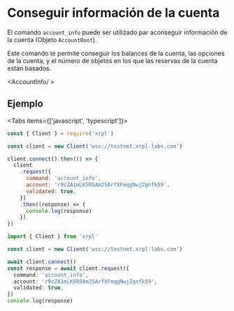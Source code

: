 
# Conseguir información de la cuenta

El comando `account_info` puede ser utilizado par aconseguir información de la cuenta (Objeto `AccountRoot`).

<LinkCard href='https://xrpl.org/account_info.html' />

Este comando te permite conseguir los balances de la cuenta, las opciones de la cuenta, y el número de objetos en los que las reservas de la cuenta están basados.

<AccountInfo/ >

## Ejemplo


<Tabs items={['javascript', 'typescript']}>
  <Tab>

```js copy
const { Client } = require('xrpl')

const client = new Client('wss://testnet.xrpl-labs.com')

client.connect().then(() => {
  client
    .request({
      command: 'account_info',
      account: 'r9cZA1mLK5R5Am25ArfXFmqgNwjZgnfk59',
      validated: true,
    })
    .then((response) => {
      console.log(response)
    })
})
```

  </Tab>
  <Tab>

```ts copy
import { Client } from 'xrpl'

const client = new Client('wss://testnet.xrpl-labs.com')

await client.connect()
const response = await client.request({
  command: 'account_info',
  account: 'r9cZA1mLK5R5Am25ArfXFmqgNwjZgnfk59',
  validated: true,
})
console.log(response)
```

  </Tab>
</Tabs>
